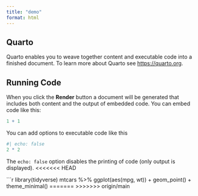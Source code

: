 ```yaml
---
title: "demo"
format: html
---
```


## Quarto

Quarto enables you to weave together content and executable code into a finished document. To learn more about Quarto see <https://quarto.org>.

## Running Code

When you click the **Render** button a document will be generated that includes both content and the output of embedded code. You can embed code like this:

```r
1 + 1
```

You can add options to executable code like this 

```r
#| echo: false
2 * 2
```

The `echo: false` option disables the printing of code (only output is displayed).
<<<<<<< HEAD

```r
library(tidyverse)
mtcars %>% 
    ggplot(aes(mpg, wt)) +
    geom_point() +
    theme_minimal()
=======
>>>>>>> origin/main
